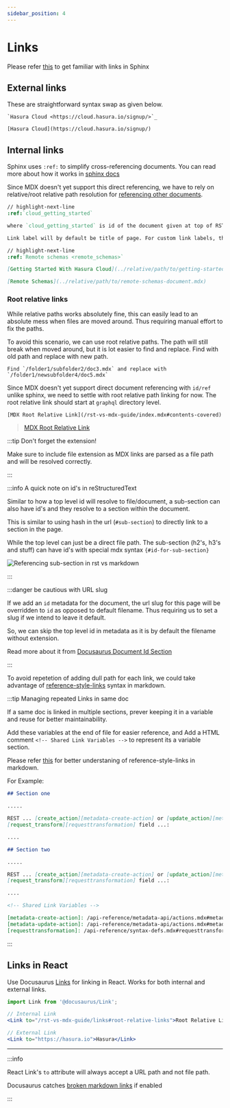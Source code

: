 ```yaml
---
sidebar_position: 4
---
```



# Links

Please refer [this](https://www.sphinx-doc.org/en/master/usage/restructuredtext/basics.html?highlight=links#hyperlinks)
to get familiar with links in Sphinx

## External links

These are straightforward syntax swap as given below.

<Tabs>
  <TabItem value="sphinx" label="Sphinx - RST" default>

    `Hasura Cloud <https://cloud.hasura.io/signup/>`_

  </TabItem>
  <TabItem value="docusaurus" label="Docusaurus - MDX">

    [Hasura Cloud](https://cloud.hasura.io/signup/)

  </TabItem>
</Tabs>

## Internal links

Sphinx uses `:ref:` to simplify cross-referencing documents. You can read more about how it works in
[sphinx docs](https://www.sphinx-doc.org/en/master/usage/restructuredtext/roles.html#ref-role)

Since MDX doesn't yet support this direct referencing, we have to rely on relative/root relative path resolution for
[referencing other documents](https://docusaurus.io/docs/docs-markdown-features#referencing-other-documents).

<Tabs>
  <TabItem value="sphinx" label="Sphinx - RST" default>

```rest
// highlight-next-line
:ref:`cloud_getting_started`

where `cloud_getting_started` is id of the document given at top of RST file.

Link label will by default be title of page. For custom link labels, the syntax might look like below.

// highlight-next-line
:ref:`Remote schemas <remote_schemas>`
```

  </TabItem>
  <TabItem value="docusaurus" label="Docusaurus - MDX">

```markdown
[Getting Started With Hasura Cloud](../relative/path/to/getting-started-document.mdx)

[Remote Schemas](../relative/path/to/remote-schemas-document.mdx)
```

  </TabItem>
</Tabs>

### Root relative links

While relative paths works absolutely fine, this can easily lead to an absolute mess when files are moved around. Thus
requiring manual effort to fix the paths.

To avoid this scenario, we can use root relative paths. The path will still break when moved around, but it is lot
easier to find and replace. Find with old path and replace with new path.

```
Find `/folder1/subfolder2/doc3.mdx` and replace with `/folder1/newsubfolder4/doc5.mdx`
```

Since MDX doesn't yet support direct document referencing with `id/ref` unlike sphinx, we need to settle with root
relative path linking for now. The root relative link should start at `graphql` directory level.

```
[MDX Root Relative Link](/rst-vs-mdx-guide/index.mdx#contents-covered)
```

> [MDX Root Relative Link](/rst-vs-mdx-guide/index.mdx#contents-covered)

:::tip Don't forget the extension!

Make sure to include file extension as MDX links are parsed as a file path and will be resolved correctly.

:::

:::info A quick note on id's in reStructuredText

Similar to how a top level id will resolve to file/document, a sub-section can also have id's and they resolve to a
section within the document.

This is similar to using hash in the url (`#sub-section`) to directly link to a section in the page.

While the top level can just be a direct file path. The sub-section (h2's, h3's and stuff) can have id's with special
mdx syntax `{#id-for-sub-section}`

![Referencing sub-section in rst vs markdown](/img/wiki/rst-vs-mdx-guide/link-sub-section-ids.png)

:::

:::danger be cautious with URL slug

If we add an `id` metadata for the document, the url slug for this page will be overridden to `id` as opposed to default
filename. Thus requiring us to set a slug if we intend to leave it default.

So, we can skip the top level id in metadata as it is by default the filename without extension.

Read more about it from [Docusaurus Document Id Section](https://docusaurus.io/docs/docs-introduction#document-id)

:::

To avoid repetetion of adding dull path for each link, we could take advantage of
[reference-style-links](https://daringfireball.net/projects/markdown/syntax#link) syntax in markdown.

:::tip Managing repeated Links in same doc

If a same doc is linked in multiple sections, prever keeping it in a variable and reuse for better maintainability.

Add these variables at the end of file for easier reference, and Add a HTML comment `<!-- Shared Link Variables -->` to
represent its a variable section.

Please refer [this](https://daringfireball.net/projects/markdown/syntax#link) for better understaning of
reference-style-links in markdown.

For Example:

```markdown
## Section one

.....

REST ... [create_action][metadata-create-action] or [update_action][metadata-update-action] metadata APIs ...
[request_transform][requesttransformation] field ...:

....

## Section two

.....

REST ... [create_action][metadata-create-action] or [update_action][metadata-update-action] metadata APIs ...
[request_transform][requesttransformation] field ...:

....

<!-- Shared Link Variables -->

[metadata-create-action]: /api-reference/metadata-api/actions.mdx#metadata-create-action
[metadata-update-action]: /api-reference/metadata-api/actions.mdx#metadata-update-action
[requesttransformation]: /api-reference/syntax-defs.mdx#requesttransformation
```

:::

## Links in React

Use Docusaurus [Links](https://docusaurus.io/docs/docusaurus-core#link) for linking in React. Works for both internal
and external links.

```jsx
import Link from '@docusaurus/Link';

// Internal Link
<Link to="/rst-vs-mdx-guide/links#root-relative-links">Root Relative Links</Link>

// External Link
<Link to="https://hasura.io">Hasura</Link>
```

<hr />

:::info

React Link's `to` attribute will always accept a URL path and not file path.

Docusaurus catches [broken markdown links](https://docusaurus.io/docs/api/docusaurus-config#onbrokenmarkdownlinks) if
enabled

:::
